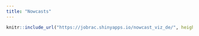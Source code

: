 ```yaml
---
title: "Nowcasts"
---
```

<style>
div.main-container {
    max-width: none;
}
body{
    padding-bottom: 0px;
}
.title{
    display: none;
}

.main-content{
    padding-top: 45px;
    height: 100%
}

iframe{
    border:none;
}
</style>

```r
knitr::include_url("https://jobrac.shinyapps.io/nowcast_viz_de/", height = "800px")
```
